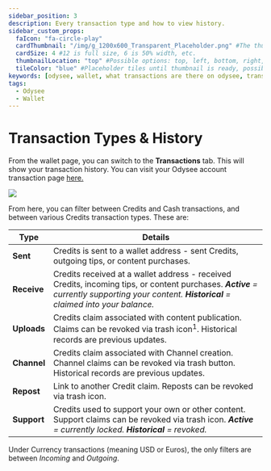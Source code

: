 ---
sidebar_position: 3
description: Every transaction type and how to view history.
sidebar_custom_props:
  faIcon: "fa-circle-play"
  cardThumbnail: "/img/g_1200x600_Transparent_Placeholder.png" #The thumbnail on the category card.
  cardSize: 4 #12 is full size, 6 is 50% width, etc.
  thumbnailLocation: "top" #Possible options: top, left, bottom, right, none
  tileColor: "blue" #Placeholder tiles until thumbnail is ready, possible options: blue, cream, darkpurple, lightpurple, mauve, orange, pink, none
keywords: [odysee, wallet, what transactions are there on odysee, transaction types on odysee, what do the transactions mean, what is a transaction]
tags:
  - Odysee
  - Wallet
---

# Transaction Types & History

From the wallet page, you can switch to the **Transactions** tab. This will show your transaction history. You can visit your Odysee account transaction page [here.](https://odysee.com/$/wallet?tab=fiat-payment-history&currency=credits)

![](/img/en/category-wallet4.png)

From here, you can filter between Credits and Cash transactions, and between various Credits transaction types. These are:

| Type        | Details |
------------- | ---------------
| **Sent** | Credits is sent to a wallet address - sent Credits, outgoing tips, or content purchases.
| **Receive** | Credits received at a wallet address - received Credits, incoming tips, or content purchases. ***Active** = currently supporting your content. **Historical** = claimed into your balance.*
| **Uploads** | Credits claim associated with content publication. Claims can be revoked via trash icon<sup>1</sup>. Historical records are previous updates.
| **Channel** | Credits claim associated with Channel creation. Channel claims can be revoked via trash button. Historical records are previous updates.
| **Repost** | Link to another Credit claim. Reposts can be revoked via trash icon.
| **Support** | Credits used to support your own or other content. Support claims can be revoked via trash icon. ***Active** = currently locked. **Historical** = revoked.*

Under Currency transactions (meaning USD or Euros), the only filters are between *Incoming* and *Outgoing*.